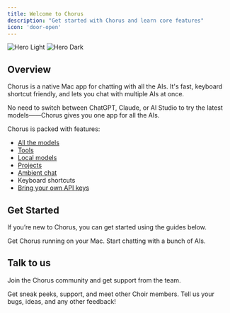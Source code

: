 ```yaml
---
title: Welcome to Chorus
description: "Get started with Chorus and learn core features"
icon: 'door-open'
---
```


<img
  className="block dark:hidden"
  src="/images/hero-light.png"
  alt="Hero Light"
/>
<img
  className="hidden dark:block"
  src="/images/hero-dark.png"
  alt="Hero Dark"
/>

## Overview 
Chorus is a native Mac app for chatting with all the AIs. It's fast, keyboard shortcut friendly, and lets you chat with multiple AIs at once. 

No need to switch between ChatGPT, Claude, or AI Studio to try the latest models——Chorus gives you one app for all the AIs.

Chorus is packed with features:
- [All the models](./core/multiple-models)
- [Tools](./core/tools)
- [Local models](./core/local)
- [Projects](./core/projects)
- [Ambient chat](./core/ambient-chat)
- Keyboard shortcuts
- [Bring your own API keys](./settings/byok)

## Get Started

If you’re new to Chorus, you can get started using the guides below.

<CardGroup cols={2}>
  <Card
      title="Download"
      icon="download"
      href="/installation"
    >
    Get Chorus running on your Mac.
  </Card>
  <Card
    title="Your First Chat"
    icon="comment"
    href="/basics"
  >
    Start chatting with a bunch of AIs.
  </Card>
</CardGroup>

## Talk to us

Join the Chorus community and get support from the team.

<CardGroup cols={2}>
  <Card
    title="Discord"
    icon="discord"
    href="https://discord.gg/kTWpb6JBvM"
  >
    Get sneak peeks, support, and meet other Choir members.
  </Card>
  <Card
    title="Message the Founders"
    icon="envelope"
    href="mailto:founders@chorus.sh"
  >
  Tell us your bugs, ideas, and any other feedback!
  </Card>
</CardGroup>
